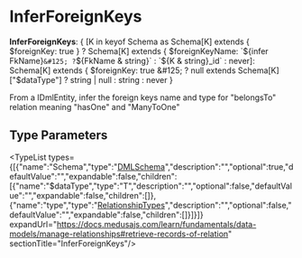 
# InferForeignKeys

 **InferForeignKeys**: &#123; [K in keyof Schema as Schema[K] extends &#123; $foreignKey: true &#125; ? Schema[K] extends &#123; $foreignKeyName: `${infer FkName}` &#125; ? `${FkName & string}` : `${K & string}_id` : never]: Schema[K] extends &#123; $foreignKey: true &#125; ? null extends Schema[K]["$dataType"] ? string \| null : string : never &#125;

From a IDmlEntity, infer the foreign keys name and type for
"belongsTo" relation meaning "hasOne" and "ManyToOne"

## Type Parameters

<TypeList types={[{"name":"Schema","type":"[DMLSchema](../types.DmlTypes.DMLSchema/page.mdx)","description":"","optional":true,"defaultValue":"","expandable":false,"children":[{"name":"$dataType","type":"T","description":"","optional":false,"defaultValue":"","expandable":false,"children":[]},{"name":"type","type":"[RelationshipTypes](../types.DmlTypes.RelationshipTypes/page.mdx)","description":"","optional":false,"defaultValue":"","expandable":false,"children":[]}]}]} expandUrl="https://docs.medusajs.com/learn/fundamentals/data-models/manage-relationships#retrieve-records-of-relation" sectionTitle="InferForeignKeys"/>

